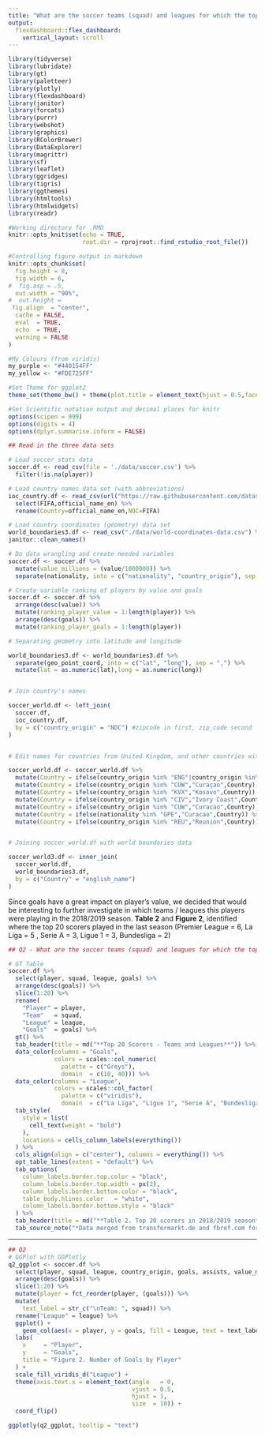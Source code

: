 ```yaml
---
title: "What are the soccer teams (squad) and leagues for which the top scorers played?"
output: 
  flexdashboard::flex_dashboard:
    vertical_layout: scroll
---
```


```r
library(tidyverse)
library(lubridate)
library(gt)
library(paletteer)
library(plotly)
library(flexdashboard)
library(janitor)
library(forcats)
library(purrr)
library(webshot)
library(graphics)
library(RColorBrewer)
library(DataExplorer)
library(magrittr)
library(sf)
library(leaflet)
library(ggridges)
library(tigris)
library(ggthemes)
library(htmltools)
library(htmlwidgets)
library(readr)

#Working directory for .RMD
knitr::opts_knit$set(echo = TRUE,
                     root.dir = rprojroot::find_rstudio_root_file())

#Controlling figure output in markdown
knitr::opts_chunk$set(
  fig.height = 8, 
  fig.width = 6,
#  fig.asp = .5,
  out.width = "90%",
#  out.height = 
 fig.align  = "center",
  cache = FALSE,
  eval  = TRUE,
  echo  = TRUE,
  warning = FALSE
)

#My Colours (from viridis)
my_purple <- "#440154FF"
my_yellow <- "#FDE725FF"

#Set Theme for ggplot2
theme_set(theme_bw() + theme(plot.title = element_text(hjust = 0.5,face = "bold"), legend.position = "bottom"))

#Set Scientific notation output and decimal places for knitr
options(scipen = 999)
options(digits = 4)
options(dplyr.summarise.inform = FALSE)
```

```r
## Read in the three data sets

# Load soccer stats data
soccer.df <- read_csv(file = './data/soccer.csv') %>%
  filter(!is.na(player))

# Load country names data set (with abbreviations)
ioc_country.df <- read_csv(url("https://raw.githubusercontent.com/datasets/country-codes/master/data/country-codes.csv")) %>%
  select(FIFA,official_name_en) %>%
  rename(Country=official_name_en,NOC=FIFA)

# Load country coordinates (geometry) data set
world_boundaries3.df <- read_csv("./data/world-coordinates-data.csv") %>%
janitor::clean_names() 

```

```r
# Do data wrangling and create needed variables
soccer.df <- soccer.df %>%
  mutate(value_millions = (value/1000000)) %>%
  separate(nationality, into = c("nationality", "country_origin"), sep = " ")

# Create variable ranking of players by value and goals
soccer.df <- soccer.df %>%
  arrange(desc(value)) %>%
  mutate(ranking_player_value = 1:length(player)) %>%
  arrange(desc(goals)) %>%
  mutate(ranking_player_goals = 1:length(player))

# Separating geometry into latitude and longitude

world_boundaries3.df <- world_boundaries3.df %>%
  separate(geo_point_coord, into = c("lat", "long"), sep = ",") %>%
  mutate(lat = as.numeric(lat),long = as.numeric(long))


# Join country's names

soccer_world.df <- left_join(
  soccer.df,
  ioc_country.df,
  by = c("country_origin" = "NOC") #zipcode in first, zip_code second
)


# Edit names for countries from United Kingdom, and other countries with special characters

soccer_world.df <- soccer_world.df %>%
  mutate(Country = ifelse(country_origin %in% "ENG"|country_origin %in% "WAL"|country_origin %in% "SCO"|country_origin %in% "NIR","United Kingdom",Country)) %>%
  mutate(Country = ifelse(country_origin %in% "CUW","Curaçao",Country)) %>%
  mutate(Country = ifelse(country_origin %in% "KVX","Kosovo",Country)) %>%
  mutate(Country = ifelse(country_origin %in% "CIV","Ivory Coast",Country)) %>%
  mutate(Country = ifelse(country_origin %in% "CUW","Curacao",Country)) %>%
  mutate(Country = ifelse(nationality %in% "GPE","Curacao",Country)) %>%
  mutate(Country = ifelse(country_origin %in% "REU","Reunion",Country))


# Joining soccer_world.df with world boundaries data

soccer_world3.df <- inner_join(
  soccer_world.df, 
  world_boundaries3.df, 
  by = c("Country" = "english_name") 
)
```

Since goals have a great impact on player's value, we decided that would be interesting to further investigate in which teams / leagues this players were playing in the 2018/2019 season. **Table 2** and **Figure 2**, identified where the top 20 scorers played in the last season (Premier League = 6, La Liga = 5 , Serie A = 3, Ligue 1 = 3, Bundesliga = 2)


```r
## Q2 - What are the soccer teams (squad) and leagues for which the top scorers played?

# GT Table
soccer.df %>%
  select(player, squad, league, goals) %>%
  arrange(desc(goals)) %>%
  slice(1:20) %>%
  rename(
    "Player" = player, 
    "Team"   = squad, 
    "League" = league, 
    "Goals"  = goals) %>%
  gt() %>%
  tab_header(title = md("**Top 20 Scorers - Teams and Leagues**")) %>%
  data_color(columns = "Goals",
             colors = scales::col_numeric(
               palette = c("Greys"),
               domain  = c(10, 40))) %>%
  data_color(columns = "League",
             colors = scales::col_factor(
               palette = c("viridis"),
               domain  = c("La Liga", "Ligue 1", "Serie A", "Bundesliga", "Premier League"))) %>%
  tab_style(
    style = list(
      cell_text(weight = "bold")
    ),
    locations = cells_column_labels(everything())
  ) %>% 
  cols_align(align = c("center"), columns = everything()) %>%
  opt_table_lines(extent = "default") %>%
  tab_options(
    column_labels.border.top.color = "black",
    column_labels.border.top.width = px(2),
    column_labels.border.bottom.color = "black",
    table_body.hlines.color   = "white",
    column_labels.border.bottom.style = "black"
  ) %>%
  tab_header(title = md("**Table 2. Top 20 scorers in 2018/2019 season**")) %>%
  tab_source_note("*Data merged from transfermarkt.de and fbref.com for 2018/19 season by Rafael Stepien and available on Kaggle*")
```

***

```r
## Q2
# GGPlot with GGPlotly
q2_ggplot <- soccer.df %>%
  select(player, squad, league, country_origin, goals, assists, value_millions, position2) %>%
  arrange(desc(goals)) %>%
  slice(1:20) %>%
  mutate(player = fct_reorder(player, (goals))) %>%
  mutate(
    text_label = str_c("\nTeam: ", squad)) %>%
  rename("League" = league) %>%
  ggplot() +
    geom_col(aes(x = player, y = goals, fill = League, text = text_label)) +
  labs(
    x     = "Player",
    y     = "Goals",
    title = "Figure 2. Number of Goals by Player"
  ) +
  scale_fill_viridis_d("League") +
  theme(axis.text.x = element_text(angle   = 0,
                                   vjust = 0.5,
                                   hjust = 1,
                                   size  = 10)) +
  coord_flip()

ggplotly(q2_ggplot, tooltip = "text")
```

